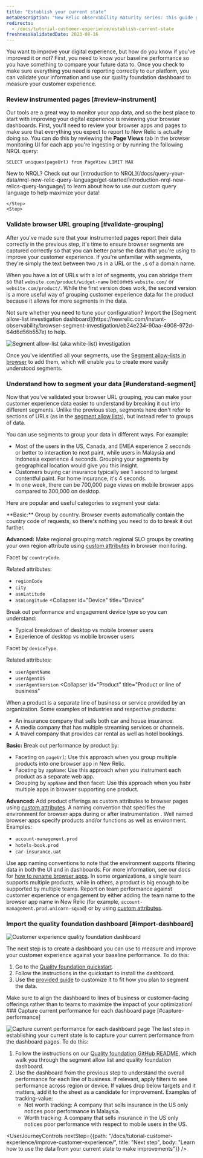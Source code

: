 ```yaml
---
title: "Establish your current state" 
metaDescription: "New Relic observability maturity series: this guide gives you a quality foundation for optimizing your web application's performance to improve your customer experience."
redirects:
  - /docs/tutorial-customer-experience/establish-current-state
freshnessValidatedDate: 2023-08-16
---
```





You want to improve your digital experience, but how do you know if you've improved it or not? First, you need to know your baseline performance so you have something to compare your future data to. Once you check to make sure everything you need is reporting correctly to our platform, you can validate your information and use our quality foundation dashboard to measure your customer experience.

<Steps>
    <Step>

### Review instrumented pages [#review-instrument]

Our <InlinePopover type="browser" /> tools are a great way to monitor your app data, and so the best place to start with improving your digital experience is reviewing your browser dashboards. First, you'll need to review your browser apps and pages to make sure that everything you expect to report to New Relic is actually doing so. You can do this by reviewing the <DNT>**Page Views**</DNT> tab in the browser monitoring UI for each app you're ingesting or by running the following NRQL query:

```
SELECT uniques(pageUrl) from PageView LIMIT MAX 
```

<Callout variant="tip">
New to NRQL? Check out our [introduction to NRQL](/docs/query-your-data/nrql-new-relic-query-language/get-started/introduction-nrql-new-relics-query-language/) to learn about how to use our custom query language to help maximize your data!
</Callout>

    </Step>
    <Step>
### Validate browser URL grouping [#validate-grouping]

After you've made sure that your instrumented pages report their data correctly in the previous step, it's time to ensure browser segments are captured correctly so that you can better parse the data that you're using to improve your customer experience. If you're unfamiliar with segments, they're simply the text between two `/`s in a URL or the `.`s of a domain name. 

When you have a lot of URLs with a lot of segments, you can abridge them so that `website.com/product/widget-name` becomes `website.com/` or `website.com/product/`. While the first version does work, the second version is a more useful way of grouping customer experience data for the product because it allows for more segments in the data.

<Callout variant="tip">
Not sure whether you need to tune your configuration? Import the [Segment allow-list investigation dashboard](https://newrelic.com/instant-observability/browser-segment-investigation/eb24e234-90aa-4908-972d-64d6d56b557e) to help.
</Callout>

<img
  title="Segment allow-list (aka white-list) investigation"
  alt="Segment allow-list (aka white-list) investigation"
  src={cxSegmentWhitelistInvestigation}
/>

Once you've identified all your segments, use the [Segment allow-lists in browser](/docs/browser/new-relic-browser/configuration/group-browser-metrics-urls/#adding) to add them, which will enable you to create more easily understood segments.        
    </Step>
    <Step>
### Understand how to segment your data [#understand-segment]

Now that you've validated your browser URL grouping, you can make your customer experience data easier to understand by breaking it out into different segments. Unlike the previous step, segments here don't refer to sections of URLs (as in the [segment allow lists](/docs/browser/new-relic-browser/configuration/group-browser-metrics-urls/#adding)), but instead refer to groups of data.

You can use segments to group your data in different ways. For example:
* Most of the users in the US, Canada, and EMEA experience 2 seconds or better to interaction to next paint, while users in Malaysia and Indonesia experience 4 seconds. Grouping your segments by geographical location would give you this insight.
* Customers buying car insurance typically see 1 second to largest contentful paint. For home insurance, it's 4 seconds.
* In one week, there can be 700,000 page views on mobile browser apps compared to 300,000 on desktop.

Here are popular and useful categories to segment your data:

<CollapserGroup>
    <Collapser
        id="Region"
        title="Region and Location"
    >
<DNT>**Basic:**</DNT> Group by country. Browser events automatically contain the country code of requests, so there's nothing you need to do to break it out further.

<DNT>**Advanced:**</DNT> Make regional grouping match regional SLO groups by creating your own region attribute using [custom attributes](/docs/telemetry-data-platform/custom-data/custom-events/report-browser-monitoring-custom-events-attributes/) in browser monitoring.

Facet by `countryCode`.

Related attributes:
* `regionCode`
* `city`
* `asnLatitude`
* `asnLongitude`
    </Collapser>
    <Collapser
        id="Device"
        title="Device"
    >
Break out performance and engagement device type so you can understand:

* Typical breakdown of desktop vs mobile browser users
* Experience of desktop vs mobile browser users

Facet by `deviceType`.

Related attributes:
* `userAgentName`
* `userAgentOS`
* `userAgentVersion`
    </Collapser>
    <Collapser
        id="Product"
        title="Product or line of business"
    >
When a product is a separate line of business or service provided by an organization. Some examples of industries and respective products:

* An insurance company that sells both car and house insurance.
* A media company that has multiple streaming services or channels.
* A travel company that provides car rental as well as hotel bookings.

<DNT>**Basic:**</DNT> Break out performance by product by:
* Faceting on `pageUrl`: Use this approach when you group multiple products into one browser app in New Relic.
* Faceting by `appName`: Use this approach when you instrument each product as a separate web app.
* Grouping by `appName` and then facet: Use this approach when you hsbr multiple apps in browser supporting one product.

<DNT>**Advanced:**</DNT> Add product offerings as custom attributes to browser pages using [custom attributes](/docs/telemetry-data-platform/custom-data/custom-events/report-browser-monitoring-custom-events-attributes).
    </Collapser>
    <Collapser
        id="Environment"
        title="Environment"
    >
A naming convention that specifies the environment for browser apps during or after instrumentation . Well named browser apps specify products and/or functions as well as environment. Examples:
* `account-management.prod`
* `hotels-book.prod`
* `car-insurance.uat`

Use app naming conventions to note that the environment supports filtering data in both the UI and in dashboards. For more information, see our docs for [how to rename browser apps](/docs/browser/new-relic-browser/configuration/rename-browser-apps/).
    </Collapser>
    <Collapser
        id="Team"
        title="Team"
    >
In some organizations, a single team supports multiple products, while in others, a product is big enough to be supported by multiple teams. Report on team performance against customer experience or engagement by either adding the team name to the browser app name in New Relic (for example, `account-management.prod.unicorn-squad`) or by using [custom attributes](/docs/telemetry-data-platform/custom-data/custom-events/report-browser-monitoring-custom-events-attributes).
    </Collapser>
</CollapserGroup>        
    </Step>
    <Step>
### Import the quality foundation dashboard [#import-dashboard]

<img
  title="Customer experience quality foundation dashboard"
  alt="Customer experience quality foundation dashboard"
  src={cxQfDashboard}
/>

The next step is to create a dashboard you can use to measure and improve your customer experience against your baseline performance. To do this:

1. Go to the [Quality foundation quickstart](https://newrelic.com/instant-observability/customer-experience-quality-foundation/7a5739bf-30ee-4be9-9705-14871cafd7f4).
2. Follow the instructions in the quickstart to install the dashboard.
3. Use the [provided guide](https://github.com/newrelic/newrelic-quickstarts/tree/main/quickstarts/oma-qf#readme) to customize it to fit how you plan to segment the data.

<Callout variant="tip">
Make sure to align the dashboard to lines of business or customer-facing offerings rather than to teams to maximize the impact of your optimization!
</Callout>       
    </Step>
    <Step>
### Capture current performance for each dashboard page [#capture-performance]

<img
  title="Capture current performance for each dashboard page"
  alt="Capture current performance for each dashboard page"
  src={cxQfKpiProgress}
/>
The last step in establishing your current state is to capture your current performance from the dashboard pages. To do this:

1. Follow the instructions on our [Quality foundation GitHub README](https://github.com/newrelic/oma-resource-center/tree/main/src/content/docs/oma/value-drivers/customer-experience/use-cases/quality-foundation), which walk you through the segment allow list and quality foundation dashboard.
2. Use the dashboard from the previous step to understand the overall performance for each line of business. If relevant, apply filters to see performance across region or device. If values drop below targets and it matters, add it to the sheet as a candidate for improvement. Examples of tracking-value: 
   * Not worth tracking: A company that sells insurance in the US only notices poor performance in Malaysia.
   * Worth tracking: A company that sells insurance in the US only notices poor performance with respect to mobile users in the US.        
    </Step>
</Steps>

<UserJourneyControls
    nextStep={{path: "/docs/tutorial-customer-experience/improve-customer-experience/", title: "Next step", body: "Learn how to use the data from your current state to make improvements"}}
/>
